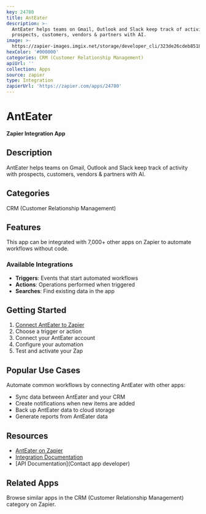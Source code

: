 ```yaml
---
key: 24780
title: AntEater
description: >-
  AntEater helps teams on Gmail, Outlook and Slack keep track of activity with
  prospects, customers, vendors & partners with AI.
image: >-
  https://zapier-images.imgix.net/storage/developer_cli/323de26cdeb8518bbc852df294db20f0.png?auto=format%2Ccompress&ixlib=python-3.0.0&q=50
hexColor: '#000000'
categories: CRM (Customer Relationship Management)
apiUrl: ''
collection: Apps
source: zapier
type: Integration
zapierUrl: 'https://zapier.com/apps/24780'
---
```

# AntEater

**Zapier Integration App**

## Description

AntEater helps teams on Gmail, Outlook and Slack keep track of activity with prospects, customers, vendors & partners with AI.

## Categories

CRM (Customer Relationship Management)

## Features

This app can be integrated with 7,000+ other apps on Zapier to automate workflows without code.

### Available Integrations

- **Triggers**: Events that start automated workflows
- **Actions**: Operations performed when triggered
- **Searches**: Find existing data in the app

## Getting Started

1. [Connect AntEater to Zapier](https://zapier.com/apps/24780)
2. Choose a trigger or action
3. Connect your AntEater account
4. Configure your automation
5. Test and activate your Zap

## Popular Use Cases

Automate common workflows by connecting AntEater with other apps:

- Sync data between AntEater and your CRM
- Create notifications when new items are added
- Back up AntEater data to cloud storage
- Generate reports from AntEater data

## Resources

- [AntEater on Zapier](https://zapier.com/apps/24780)
- [Integration Documentation](https://zapier.com/apps/24780/integrations)
- [API Documentation](Contact app developer)

## Related Apps

Browse similar apps in the CRM (Customer Relationship Management) category on Zapier.
